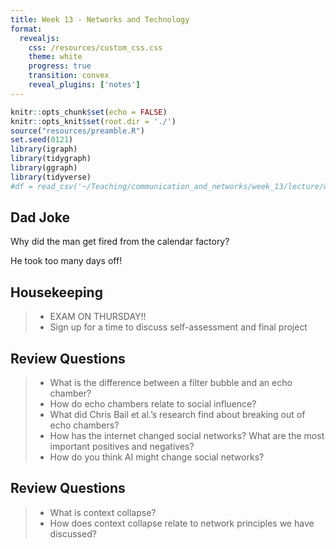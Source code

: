 ```yaml
---
title: Week 13 - Networks and Technology
format: 
  revealjs:
    css: /resources/custom_css.css
    theme: white
    progress: true
    transition: convex
    reveal_plugins: ['notes']
---
```


```r
knitr::opts_chunk$set(echo = FALSE)
knitr::opts_knit$set(root.dir = './')
source("resources/preamble.R")
set.seed(0121)
library(igraph)
library(tidygraph)
library(ggraph)
library(tidyverse)
#df = read_csv('~/Teaching/communication_and_networks/week_13/lecture/wisdom_of_crowds_activity.csv')
```

## Dad Joke

Why did the man get fired from the calendar factory?

<p class='fragment'>
He took too many days off!
</p>

## Housekeeping

> - EXAM ON THURSDAY!!
> - Sign up for a time to discuss self-assessment and final project

## Review Questions

> - What is the difference between a filter bubble and an echo chamber?
> - How do echo chambers relate to social influence?
> - What did Chris Bail et al.'s research find about breaking out of echo chambers?
> - How has the internet changed social networks? What are the most important positives and negatives?
> - How do you think AI might change social networks?

## Review Questions

> - What is context collapse?
> - How does context collapse relate to network principles we have discussed?

<!--
## Wisdom and Madness of Crowds

## Questions

> - What is the "majority illusion"?
> - How does the majority illusion relate to the friendship paradox?
> - Majority illusion from Nicky Case activity?

## Discussion Questions

## Housekeeping

> - Exam is due on Thursday before class
> - Under quizzes on Brightspace
> - Remember, it will give you new random questions if you come back
> - For the R question, turn in what you get even if you don't get the whole thing right
> - Wisdom or Madness of Crowds on Thursday
> - Apologies about schedule confusion!!!
> - No class on Tuesday - discussion on Discord
>   - Try to be online during class time


## Upcoming Assignments

> - R Lab 8 - November 28
> - Final project rough draft (December 1)
> - Peer feedback (Due December 6)

## Review Questions

> - What is "collective behavior"?
> - What does collective behavior have to do with networks?

-->